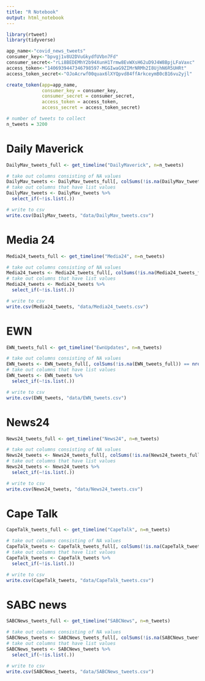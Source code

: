```yaml
---
title: "R Notebook"
output: html_notebook
---
```


```r
library(rtweet)
library(tidyverse)
```

```r
app_name<-"covid_news_tweets"
consumer_key<-"bpvgj1v8U2DVuGkydfUVbn7Fd"
consumer_secret<-"rLi8BEDEMhY2b94XunH1Trmw8EvWXsH62uD9J4W8BpjLFaVaxc"
access_token<-"1406939447346798597-MGGIwaG9ZIMrNRMh2I8UjhN6R5UHRt"
access_token_secret<-"OJoAcrwf00quax6lXYQpvd84ffArkceymB0cB16vu2yjl"
```

```r
create_token(app=app_name,
             consumer_key = consumer_key,
             consumer_secret = consumer_secret,
             access_token = access_token,
             access_secret = access_token_secret)
```
```r
# number of tweets to collect
n_tweets = 3200
```


# Daily Maverick
```r
DailyMav_tweets_full <- get_timeline("DailyMaverick", n=n_tweets)
```
```r
# take out columns consisting of NA values
DailyMav_tweets <- DailyMav_tweets_full[, colSums(!is.na(DailyMav_tweets_full)) == nrow(DailyMav_tweets_full)]
# take out columns that have list values
DailyMav_tweets <- DailyMav_tweets %>%
  select_if(~!is.list(.))

# write to csv
write.csv(DailyMav_tweets, "data/DailyMav_tweets.csv")
```

# Media 24
```r
Media24_tweets_full <- get_timeline("Media24", n=n_tweets)
```
```r
# take out columns consisting of NA values
Media24_tweets <- Media24_tweets_full[, colSums(!is.na(Media24_tweets_full)) == nrow(Media24_tweets_full)]
# take out columns that have list values
Media24_tweets <- Media24_tweets %>%
  select_if(~!is.list(.))

# write to csv
write.csv(Media24_tweets, "data/Media24_tweets.csv")
```

# EWN
```r
EWN_tweets_full <- get_timeline("EwnUpdates", n=n_tweets)
```
```r
# take out columns consisting of NA values
EWN_tweets <- EWN_tweets_full[, colSums(!is.na(EWN_tweets_full)) == nrow(EWN_tweets_full)]
# take out columns that have list values
EWN_tweets <- EWN_tweets %>%
  select_if(~!is.list(.))

# write to csv
write.csv(EWN_tweets, "data/EWN_tweets.csv")
```

# News24
```r
News24_tweets_full <- get_timeline("News24", n=n_tweets)
```
```r
# take out columns consisting of NA values
News24_tweets <- News24_tweets_full[, colSums(!is.na(News24_tweets_full)) == nrow(News24_tweets_full)]
# take out columns that have list values
News24_tweets <- News24_tweets %>%
  select_if(~!is.list(.))

# write to csv
write.csv(News24_tweets, "data/News24_tweets.csv")
```

# Cape Talk
```r
CapeTalk_tweets_full <- get_timeline("CapeTalk", n=n_tweets)
```
```r
# take out columns consisting of NA values
CapeTalk_tweets <- CapeTalk_tweets_full[, colSums(!is.na(CapeTalk_tweets_full)) == nrow(CapeTalk_tweets_full)]
# take out columns that have list values
CapeTalk_tweets <- CapeTalk_tweets %>%
  select_if(~!is.list(.))

# write to csv
write.csv(CapeTalk_tweets, "data/CapeTalk_tweets.csv")
```

# SABC news
```r
SABCNews_tweets_full <- get_timeline("SABCNews", n=n_tweets)
```
```r
# take out columns consisting of NA values
SABCNews_tweets <- SABCNews_tweets_full[, colSums(!is.na(SABCNews_tweets_full)) == nrow(SABCNews_tweets_full)]
# take out columns that have list values
SABCNews_tweets <- SABCNews_tweets %>%
  select_if(~!is.list(.))

# write to csv
write.csv(SABCNews_tweets, "data/SABCNews_tweets.csv")
```
